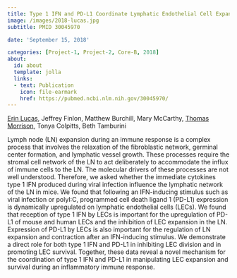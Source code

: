 ```yaml
---
title: Type 1 IFN and PD-L1 Coordinate Lymphatic Endothelial Cell Expansion and Contraction during an Inflammatory Immune Response
image: /images/2018-lucas.jpg
subtitle: PMID 30045970

date: 'September 15, 2018'

categories: [Project-1, Project-2, Core-B, 2018]
about:
  id: about
  template: jolla
  links:
  - text: Publication
    icon: file-earmark
    href: https://pubmed.ncbi.nlm.nih.gov/30045970/
---
```


[Erin Lucas](http://orcid.org/0000-0001-7705-2069), Jeffrey Finlon, Matthew Burchill, Mary McCarthy, [Thomas Morrison](https://scholar.google.com/citations?user=ljkm0eMAAAAJ&hl=en&oi=ao), Tonya Colpitts, Beth Tamburini

Lymph node (LN) expansion during an immune response is a complex process that involves the relaxation of the fibroblastic network, germinal center formation, and lymphatic vessel growth. These processes require the stromal cell network of the LN to act deliberately to accommodate the influx of immune cells to the LN. The molecular drivers of these processes are not well understood. Therefore, we asked whether the immediate cytokines type 1 IFN produced during viral infection influence the lymphatic network of the LN in mice. We found that following an IFN-inducing stimulus such as viral infection or polyI:C, programmed cell death ligand 1 (PD-L1) expression is dynamically upregulated on lymphatic endothelial cells (LECs). We found that reception of type 1 IFN by LECs is important for the upregulation of PD-L1 of mouse and human LECs and the inhibition of LEC expansion in the LN. Expression of PD-L1 by LECs is also important for the regulation of LN expansion and contraction after an IFN-inducing stimulus. We demonstrate a direct role for both type 1 IFN and PD-L1 in inhibiting LEC division and in promoting LEC survival. Together, these data reveal a novel mechanism for the coordination of type 1 IFN and PD-L1 in manipulating LEC expansion and survival during an inflammatory immune response.
